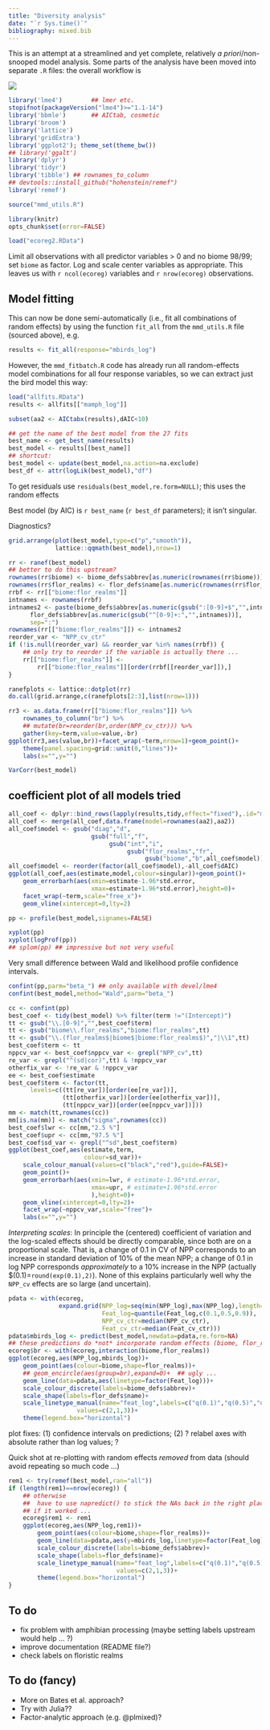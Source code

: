 ```yaml
---
title: "Diversity analysis"
date: "`r Sys.time()`"
bibliography: mixed.bib
---
```


This is an attempt at a streamlined and yet complete, relatively *a priori*/non-
snooped model analysis. Some parts of the analysis have been moved into separate `.R` files: the overall workflow is

![](make.png)

```r
library('lme4')        ## lmer etc.
stopifnot(packageVersion("lme4")>="1.1-14")
library('bbmle')       ## AICtab, cosmetic
library('broom')
library('lattice')
library('gridExtra')
library('ggplot2'); theme_set(theme_bw())
## library('ggalt')
library('dplyr')
library('tidyr')
library('tibble') ## rownames_to_column
## devtools::install_github("hohenstein/remef")
library('remef')
```

```r
source("mmd_utils.R")
```

```r
library(knitr)
opts_chunk$set(error=FALSE)
```

```r
load("ecoreg2.RData")
```

Limit all observations with all predictor variables > 0 and no biome 98/99; set `biome` as factor. Log and scale center variables as appropriate. This leaves us with `r ncol(ecoreg)` variables and
`r nrow(ecoreg)` observations.

## Model fitting

This can now be done semi-automatically (i.e., fit all combinations
of random effects) by using the function `fit_all` from the `mmd_utils.R`
file (sourced above), e.g.

```r
results <- fit_all(response="mbirds_log")
```

However, the `mmd_fitbatch.R` code has already run all
random-effects model combinations for all four response variables,
so we can extract just the bird model this way:

```r
load("allfits.RData")
results <- allfits[["mamph_log"]]
```

```r
subset(aa2 <- AICtabx(results),dAIC<10)
```

```r
## get the name of the best model from the 27 fits
best_name <- get_best_name(results)
best_model <- results[[best_name]]
## shortcut:
best_model <- update(best_model,na.action=na.exclude)
best_df <- attr(logLik(best_model),"df")
```

To get residuals use `residuals(best_model,re.form=NULL)`; this
uses the random effects

Best model (by AIC) is `r best_name` (`r best_df` parameters); it isn't singular.

Diagnostics?

```r
grid.arrange(plot(best_model,type=c("p","smooth")),
             lattice::qqmath(best_model),nrow=1)
```

```r
rr <- ranef(best_model)
## better to do this upstream?
rownames(rr$biome) <- biome_defs$abbrev[as.numeric(rownames(rr$biome))]
rownames(rr$flor_realms) <- flor_defs$name[as.numeric(rownames(rr$flor_realms))]
rrbf <- rr[["biome:flor_realms"]]
intnames <- rownames(rrbf)
intnames2 <- paste(biome_defs$abbrev[as.numeric(gsub(":[0-9]+$","",intnames))],
      flor_defs$abbrev[as.numeric(gsub("^[0-9]+:","",intnames))],
      sep=":")
rownames(rr[["biome:flor_realms"]]) <- intnames2
reorder_var <- "NPP_cv_ctr"
if (!is.null(reorder_var) && reorder_var %in% names(rrbf)) {
    ## only try to reorder if the variable is actually there ...
    rr[["biome:flor_realms"]] <-
        rr[["biome:flor_realms"]][order(rrbf[[reorder_var]]),]
}
```

```r
ranefplots <- lattice::dotplot(rr)
do.call(grid.arrange,c(ranefplots[2:3],list(nrow=1)))
```

```r
rr3 <- as.data.frame(rr[["biome:flor_realms"]]) %>%
    rownames_to_column("br") %>%
    ## mutate(br=reorder(br,order(NPP_cv_ctr))) %>%
    gather(key=term,value=value,-br)
ggplot(rr3,aes(value,br))+facet_wrap(~term,nrow=1)+geom_point()+
    theme(panel.spacing=grid::unit(0,"lines"))+
    labs(x="",y="")
```

```r
VarCorr(best_model)
```

## coefficient plot of all models tried

```r
all_coef <- dplyr::bind_rows(lapply(results,tidy,effect="fixed"),.id="model")
all_coef <- merge(all_coef,data.frame(model=rownames(aa2),aa2))
all_coef$model <- gsub("diag","d",
                       gsub("full","f",
                            gsub("int","i",
                                 gsub("flor_realms","fr",
                                      gsub("biome","b",all_coef$model)))))
all_coef$model <- reorder(factor(all_coef$model),-all_coef$dAIC)
ggplot(all_coef,aes(estimate,model,colour=singular))+geom_point()+
    geom_errorbarh(aes(xmin=estimate-1.96*std.error,
                       xmax=estimate+1.96*std.error),height=0)+
    facet_wrap(~term,scale="free_x")+
    geom_vline(xintercept=0,lty=2)
```

```r
pp <- profile(best_model,signames=FALSE)
```

```r
xyplot(pp)
xyplot(logProf(pp))
## splom(pp) ## impressive but not very useful
```

Very small difference between Wald and likelihood profile
confidence intervals.

```r
confint(pp,parm="beta_") ## only available with devel/lme4
confint(best_model,method="Wald",parm="beta_")
```

```r
cc <- confint(pp)
best_coef <- tidy(best_model) %>% filter(term !="(Intercept)")
tt <- gsub("\\.[0-9]","",best_coef$term)
tt <- gsub("biome\\.flor_realms","biome:flor_realms",tt)
tt <- gsub("\\.(flor_realms$|biome$|biome:flor_realms$)","|\\1",tt)
best_coef$term <- tt
nppcv_var <- best_coef$nppcv_var <- grepl("NPP_cv",tt)
re_var <- grepl("^(sd|cor)",tt) & !nppcv_var
otherfix_var <- !re_var & !nppcv_var
ee <- best_coef$estimate
best_coef$term <- factor(tt,
      levels=c((tt[re_var])[order(ee[re_var])],
               (tt[otherfix_var])[order(ee[otherfix_var])],
               (tt[nppcv_var])[order(ee[nppcv_var])]))
mm <- match(tt,rownames(cc))
mm[is.na(mm)] <- match("sigma",rownames(cc))
best_coef$lwr <- cc[mm,"2.5 %"]
best_coef$upr <- cc[mm,"97.5 %"]
best_coef$sd_var <- grepl("^sd",best_coef$term)
ggplot(best_coef,aes(estimate,term,
                     colour=sd_var))+
    scale_colour_manual(values=c("black","red"),guide=FALSE)+
    geom_point()+
    geom_errorbarh(aes(xmin=lwr, # estimate-1.96*std.error,
                       xmax=upr, # estimate+1.96*std.error
                       ),height=0)+
    geom_vline(xintercept=0,lty=2)+
    facet_wrap(~nppcv_var,scale="free")+
    labs(x="",y="")
```

*Interpreting scales*: In principle the (centered) coefficient of variation and the log-scaled effects should be directly comparable, since both are on a proportional scale. That is, a change of 0.1 in CV of NPP corresponds to an increase in standard deviation of 10% of the mean NPP; a change of 0.1 in log NPP corresponds *approximately* to a 10% increase in the NPP (actually $\exp(0.1)=`round(exp(0.1),2)`). None of this explains particularly well why the `NPP_cv` effects are so large (and uncertain).

```r
pdata <- with(ecoreg,
              expand.grid(NPP_log=seq(min(NPP_log),max(NPP_log),length=51),
                          Feat_log=quantile(Feat_log,c(0.1,0.5,0.9)),
                          NPP_cv_ctr=median(NPP_cv_ctr),
                          Feat_cv_ctr=median(Feat_cv_ctr)))
pdata$mbirds_log <- predict(best_model,newdata=pdata,re.form=NA)
## these predictions do *not* incorporate random effects (biome, flor_realms)
ecoreg$br <- with(ecoreg,interaction(biome,flor_realms))
ggplot(ecoreg,aes(NPP_log,mbirds_log))+
    geom_point(aes(colour=biome,shape=flor_realms))+
    ## geom_encircle(aes(group=br),expand=0)+  ## ugly ...
    geom_line(data=pdata,aes(linetype=factor(Feat_log)))+
    scale_colour_discrete(labels=biome_defs$abbrev)+
    scale_shape(labels=flor_defs$name)+
    scale_linetype_manual(name="feat_log",labels=c("q(0.1)","q(0.5)","q(0.9)"),
                   values=c(2,1,3))+
    theme(legend.box="horizontal")
```

plot fixes: (1) confidence intervals on predictions; (2) ? relabel axes with absolute rather than log values; ?

Quick shot at re-plotting with random effects *removed* from data (should avoid repeating so much code ...)

```r
rem1 <- try(remef(best_model,ran="all"))
if (length(rem1)==nrow(ecoreg)) {
    ## otherwise
    ##  have to use napredict() to stick the NAs back in the right places ...
    ## if it worked ...
    ecoreg$rem1 <- rem1
    ggplot(ecoreg,aes(NPP_log,rem1))+
        geom_point(aes(colour=biome,shape=flor_realms))+
        geom_line(data=pdata,aes(y=mbirds_log,linetype=factor(Feat_log)))+
        scale_colour_discrete(labels=biome_defs$abbrev)+
        scale_shape(labels=flor_defs$name)+
        scale_linetype_manual(name="feat_log",labels=c("q(0.1)","q(0.5)","q(0.9)"),
                              values=c(2,1,3))+
        theme(legend.box="horizontal")
}
```

## To do

- fix problem with amphibian processing (maybe setting labels upstream would help ... ?)
- improve documentation (README file?)
- check labels on floristic realms


## To do (fancy)

- More on Bates et al. approach?
- Try with Julia??
- Factor-analytic approach (e.g. @plmixed)?



